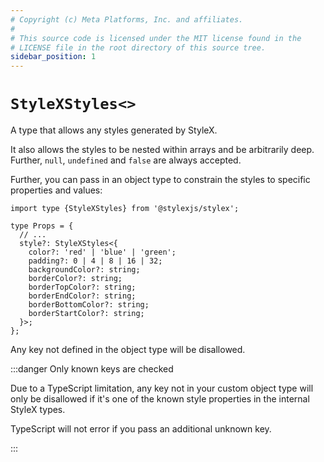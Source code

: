```yaml
---
# Copyright (c) Meta Platforms, Inc. and affiliates.
#
# This source code is licensed under the MIT license found in the
# LICENSE file in the root directory of this source tree.
sidebar_position: 1
---
```


# `StyleXStyles<>`

A type that allows any styles generated by StyleX.

It also allows the styles to be nested within arrays and be arbitrarily deep.
Further, `null`, `undefined` and `false` are always accepted.

Further, you can pass in an object type to constrain the styles
to specific properties and values:

```tsx
import type {StyleXStyles} from '@stylexjs/stylex';

type Props = {
  // ...
  style?: StyleXStyles<{
    color?: 'red' | 'blue' | 'green';
    padding?: 0 | 4 | 8 | 16 | 32;
    backgroundColor?: string;
    borderColor?: string;
    borderTopColor?: string;
    borderEndColor?: string;
    borderBottomColor?: string;
    borderStartColor?: string;
  }>;
};
```

Any key not defined in the object type will be disallowed.

:::danger Only known keys are checked

Due to a TypeScript limitation, any key not in your custom object type
will only be disallowed if it's one of the known style properties
in the internal StyleX types.

TypeScript will not error if you pass an additional unknown key.

:::
